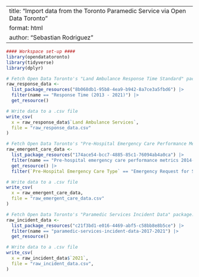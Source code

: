 <!--
#### Preamble ####
# Purpose: Import data from the Toronto Paramedic Service via Open Data Toronto
# Author: Sebastian Rodriguez
# Email: me@srod.ca
# Date: 3 February 2023
# GitHub: https://github.com/seb646/toronto-paramedic-responses
-->
---
title: "Import data from the Toronto Paramedic Service via Open Data Toronto"
format: html
author: "Sebastian Rodriguez"
---
```r
#### Workspace set-up ####
library(opendatatoronto)
library(tidyverse)
library(dplyr)
```

```r
# Fetch Open Data Toronto's "Land Ambulance Response Time Standard" package: https://open.toronto.ca/dataset/land-ambulance-response-time-standard 
raw_response_data <-
  list_package_resources("8b068db1-95b8-4ea9-b942-8a7ce3a5fbd6") |>
  filter(name == "Response Time (2013 - 2021)") |>
  get_resource()

# Write data to a .csv file
write_csv(
  x = raw_response_data$`Land Ambulance Services`,
  file = "raw_response_data.csv"
)
```

```r
# Fetch Open Data Toronto's "Pre-Hospital Emergency Care Performance Metrics" package:  https://open.toronto.ca/dataset/pre-hospital-emergency-care-performance-metrics
raw_emergent_care_data <-
  list_package_resources("174ace54-bcc7-4885-85c1-76094ab4a0ca") |>
  filter(name == "Pre-hospital emergency care performance metrics 2014-2021") |>
  get_resource() |>
  filter(`Pre-Hospital Emergency Care Type` == "Emergency Request for Service")

# Write data to a .csv file
write_csv(
  x = raw_emergent_care_data,
  file = "raw_emergent_care_data.csv"
)
```

```r
# Fetch Open Data Toronto's "Paramedic Services Incident Data" package: https://open.toronto.ca/dataset/paramedic-services-incident-data
raw_incident_data <-
  list_package_resources("c21f3bd1-e016-4469-abf5-c58bb8e8b5ce") |>
  filter(name == "paramedic-services-incident-data-2017-2021") |>
  get_resource()

# Write data to a .csv file
write_csv(
  x = raw_incident_data$`2021`,
  file = "raw_incident_data.csv",
)
```